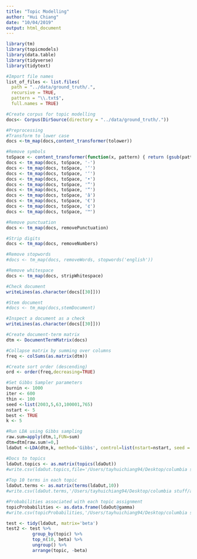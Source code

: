 ```yaml
---
title: "Topic Modelling"
author: "Hui Chiang"
date: "10/04/2019"
output: html_document
---
```

```r
library(tm)
library(topicmodels)
library(data.table)
library(tidyverse)
library(tidytext)

#Import file names
list_of_files <- list.files(
  path = "../data/ground_truth/.", 
  recursive = TRUE,
  pattern = "\\.txt$", 
  full.names = TRUE)

#Create corpus for topic modelling
docs<- Corpus(DirSource(directory = "../data/ground_truth/."))
```

```r
#Preprocessing
#Transform to lower case
docs <-tm_map(docs,content_transformer(tolower))

#Remove symbols
toSpace <- content_transformer(function(x, pattern) { return (gsub(pattern, " " , x))})
docs <- tm_map(docs, toSpace, '-')
docs <- tm_map(docs, toSpace, '’')
docs <- tm_map(docs, toSpace, '‘')
docs <- tm_map(docs, toSpace, '•')
docs <- tm_map(docs, toSpace, '”')
docs <- tm_map(docs, toSpace, '“')
docs <- tm_map(docs, toSpace, 'â')
docs <- tm_map(docs, toSpace, '€')
docs <- tm_map(docs, toSpace, '¢')
docs <- tm_map(docs, toSpace, '™')

#Remove punctuation
docs <- tm_map(docs, removePunctuation)

#Strip digits
docs <- tm_map(docs, removeNumbers)

#Remove stopwords
#docs <- tm_map(docs, removeWords, stopwords('english'))

#Remove whitespace
docs <- tm_map(docs, stripWhitespace)

#Check document
writeLines(as.character(docs[[30]]))

#Stem document
#docs <- tm_map(docs,stemDocument)

#Inspect a document as a check
writeLines(as.character(docs[[30]]))

#Create document-term matrix
dtm <- DocumentTermMatrix(docs)

#Collapse matrix by summing over columns
freq <- colSums(as.matrix(dtm))

#Create sort order (descending)
ord <- order(freq,decreasing=TRUE)

#Set Gibbs Sampler parameters
burnin <- 1000
iter <- 600
thin <- 100
seed <-list(2003,5,63,100001,765)
nstart <- 5
best <- TRUE
k <- 5

#Run LDA using Gibbs sampling
raw.sum=apply(dtm,1,FUN=sum)
dtm=dtm[raw.sum!=0,]
ldaOut <-LDA(dtm,k, method='Gibbs', control=list(nstart=nstart, seed = seed, best=best, burnin = burnin, iter = iter, thin=thin))

#Docs to topics
ldaOut.topics <- as.matrix(topics(ldaOut))
#write.csv(ldaOut.topics,file='/Users/tayhuichiang94/Desktop/columbia stuff/applied data science/ADS_ht2490/Spring2019-Proj2-grp10/doc/DocsToTopics_12.csv')
          
#Top 10 terms in each topic
ldaOut.terms <- as.matrix(terms(ldaOut,10))
#write.csv(ldaOut.terms,'/Users/tayhuichiang94/Desktop/columbia stuff/applied data science/ADS_ht2490/Spring2019-Proj2-grp10/doc/TopicsToTerms_12.csv')

#Probabilities associated with each topic assignment
topicProbabilities <- as.data.frame(ldaOut@gamma)
#write.csv(topicProbabilities,'/Users/tayhuichiang94/Desktop/columbia stuff/applied data science/ADS_ht2490/Spring2019-Proj2-grp10/doc/TopicProbabilities_12.csv')

test <- tidy(ldaOut, matrix='beta')
test2 <- test %>% 
          group_by(topic) %>% 
          top_n(10, beta) %>% 
          ungroup() %>% 
          arrange(topic, -beta)
```